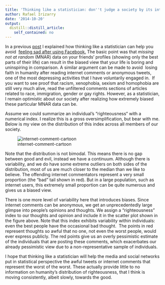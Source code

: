 ```yaml
---
title: 'Thinking like a statistician: don''t judge a society by its internet comments'
author: Rafael Irizarry
date: '2014-10-20'
output:
  distill::distill_article:
    self_contained: no
---
```


In a previous [post](http://simplystatistics.org/posts/2014-01-17-missing-not-at-random-data-makes-some-facebook-users-feel-sad/) I explained how thinking like a statistician can help you avoid  [feeling sad after using Facebook.](http://www.npr.org/2014/01/09/261108836/many-younger-facebook-users-unfriend-the-network) The basic point was that _missing not at random_ (MNAR) data on your friends' profiles (showing only the best parts of their life) can result in the biased view that your life is boring and uninspiring in comparison. A similar argument can be made to avoid  losing faith in humanity after reading internet comments or anonymous tweets, one of the most depressing activities that I have voluntarily engaged in.  If you want to see proof that racism, xenophobia, sexism and homophobia are still very much alive, read the unfiltered comments sections of articles related to race, immigration, gender or gay rights. However, as a statistician, I remain optimistic about our society after realizing how extremely biased these particular MNAR data can be.

Assume we could summarize an individual's "righteousness<span class="star inactive">"</span> with a numerical index. I realize this is a gross oversimplification, but bear with me. Below is my view on the distribution of this index across all members of our society.

![internet-comment-cartoon](https://raw.githubusercontent.com/simplystats/simplystats.github.io/master/wp-content/uploads/2014/10/IMG_5842.jpg)

Note that the distribution is not bimodal. This means there is no gap between good and evil, instead we have a continuum. Although there is variability, and we do have some extreme outliers on both sides of the distribution, most of us are much closer to the median than we like to believe. The offending internet commentators represent a very small proportion (the "bad" tail shown in red). But in a large population, such as internet users, this extremely small proportion can be quite numerous and gives us a biased view.

There is one more level of variability here that introduces biases. Since internet comments can be anonymous, we get an unprecedentedly large glimpse into people's opinions and thoughts. We assign a "righteousness" index to our thoughts and opinion and include it in the scatter plot shown in the figure above. Note that this index exhibits variability within individuals: even the best people have the occasional bad thought.  The points in red represent thoughts so awful that no one, not even the worst people, would ever express publicly. The red points give us an overly pessimistic estimate of the individuals that are posting these comments, which exacerbates our already pessimistic view due to a non-representative sample of individuals.

I hope that thinking like a statistician will help the media and social networks put in statistical perspective the awful tweets or internet comments that represent the worst of the worst. These actually provide little to no information on humanity's distribution of righteousness, that I think is moving consistently, albeit slowly, towards the good.

&nbsp;

&nbsp;
